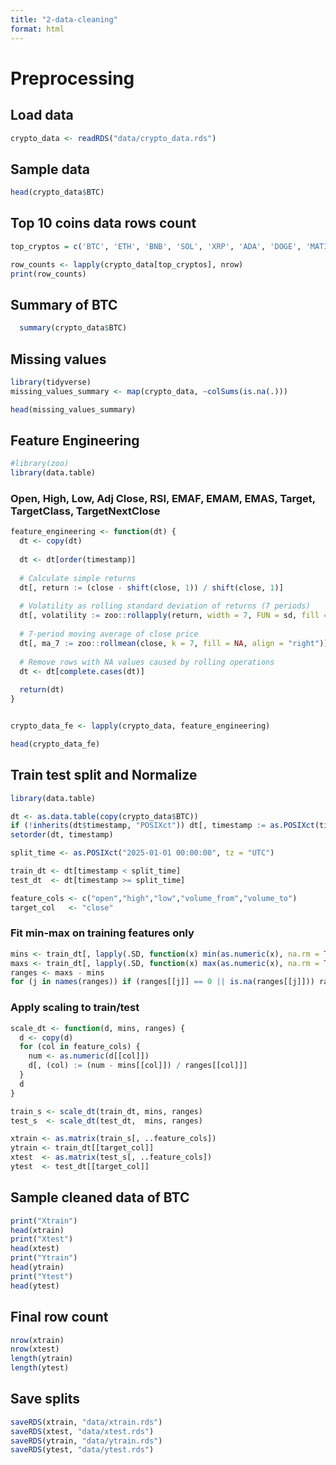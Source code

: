 ```yaml
---
title: "2-data-cleaning"
format: html
---
```


# Preprocessing

## Load data
```r
crypto_data <- readRDS("data/crypto_data.rds")
```


## Sample data
```r
head(crypto_data$BTC)
```


## Top 10 coins data rows count
```r
top_cryptos = c('BTC', 'ETH', 'BNB', 'SOL', 'XRP', 'ADA', 'DOGE', 'MATIC', 'DOT', 'FTM')

row_counts <- lapply(crypto_data[top_cryptos], nrow)
print(row_counts)
```


## Summary of BTC
```r
  summary(crypto_data$BTC)
```


## Missing values
```r
library(tidyverse)
missing_values_summary <- map(crypto_data, ~colSums(is.na(.)))

head(missing_values_summary)
```


## Feature Engineering
```r
#library(zoo)
library(data.table)
```
### Open, High, Low, Adj Close, RSI, EMAF, EMAM, EMAS, Target, TargetClass, TargetNextClose

```r
feature_engineering <- function(dt) {
  dt <- copy(dt)
  
  dt <- dt[order(timestamp)]
  
  # Calculate simple returns
  dt[, return := (close - shift(close, 1)) / shift(close, 1)]
  
  # Volatility as rolling standard deviation of returns (7 periods)
  dt[, volatility := zoo::rollapply(return, width = 7, FUN = sd, fill = NA, align = "right")]
  
  # 7-period moving average of close price
  dt[, ma_7 := zoo::rollmean(close, k = 7, fill = NA, align = "right")]
  
  # Remove rows with NA values caused by rolling operations
  dt <- dt[complete.cases(dt)]
  
  return(dt)
}


crypto_data_fe <- lapply(crypto_data, feature_engineering)

head(crypto_data_fe)
```


## Train test split and Normalize
```r
library(data.table)

dt <- as.data.table(copy(crypto_data$BTC))
if (!inherits(dt$timestamp, "POSIXct")) dt[, timestamp := as.POSIXct(timestamp, tz = "UTC")]
setorder(dt, timestamp)

split_time <- as.POSIXct("2025-01-01 00:00:00", tz = "UTC")

train_dt <- dt[timestamp < split_time]
test_dt  <- dt[timestamp >= split_time]

feature_cols <- c("open","high","low","volume_from","volume_to")
target_col   <- "close"
```


### Fit min-max on training features only
```r
mins <- train_dt[, lapply(.SD, function(x) min(as.numeric(x), na.rm = TRUE)), .SDcols = feature_cols]
maxs <- train_dt[, lapply(.SD, function(x) max(as.numeric(x), na.rm = TRUE)), .SDcols = feature_cols]
ranges <- maxs - mins
for (j in names(ranges)) if (ranges[[j]] == 0 || is.na(ranges[[j]])) ranges[[j]] <- 1
```


### Apply scaling to train/test
```r
scale_dt <- function(d, mins, ranges) {
  d <- copy(d)
  for (col in feature_cols) {
    num <- as.numeric(d[[col]])
    d[, (col) := (num - mins[[col]]) / ranges[[col]]]
  }
  d
}

train_s <- scale_dt(train_dt, mins, ranges)
test_s  <- scale_dt(test_dt,  mins, ranges)

xtrain <- as.matrix(train_s[, ..feature_cols])
ytrain <- train_dt[[target_col]]
xtest  <- as.matrix(test_s[, ..feature_cols])
ytest  <- test_dt[[target_col]]
```


## Sample cleaned data of BTC
```r
print("Xtrain")
head(xtrain)
print("Xtest")
head(xtest)
print("Ytrain")
head(ytrain)
print("Ytest")
head(ytest)
```


## Final row count
```r
nrow(xtrain)
nrow(xtest)
length(ytrain)
length(ytest)
```


## Save splits
```r
saveRDS(xtrain, "data/xtrain.rds")
saveRDS(xtest, "data/xtest.rds")
saveRDS(ytrain, "data/ytrain.rds")
saveRDS(ytest, "data/ytest.rds")
```

